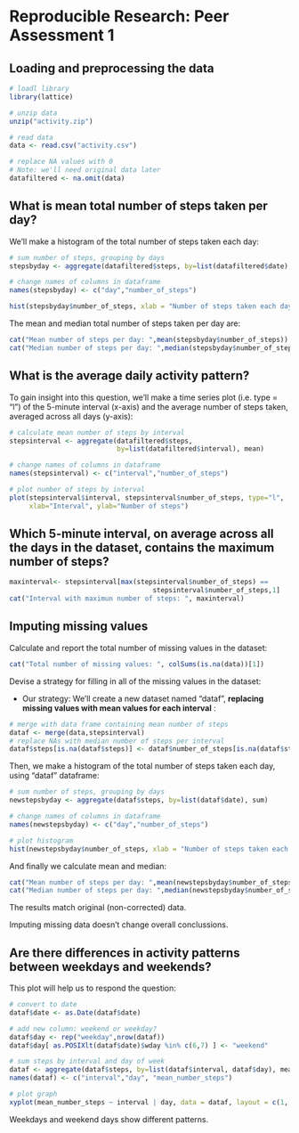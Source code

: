 # Reproducible Research: Peer Assessment 1

## Loading and preprocessing the data

``` r
# loadl library
library(lattice)

# unzip data
unzip("activity.zip")

# read data
data <- read.csv("activity.csv")

# replace NA values with 0 
# Note: we'll need original data later
datafiltered <- na.omit(data)

```

## What is mean total number of steps taken per day?

We'll make a histogram of the total number of steps taken each day:

``` r

# sum number of steps, grouping by days
stepsbyday <- aggregate(datafiltered$steps, by=list(datafiltered$date), sum)

# change names of columns in dataframe
names(stepsbyday) <- c("day","number_of_steps")

hist(stepsbyday$number_of_steps, xlab = "Number of steps taken each day")

```

The mean and median total number of steps taken per day are:

``` r
cat("Mean number of steps per day: ",mean(stepsbyday$number_of_steps))
cat("Median number of steps per day: ",median(stepsbyday$number_of_steps))
```

## What is the average daily activity pattern?

To gain insight into this question, we'll make a time series plot (i.e. type = "l") of the 5-minute interval (x-axis)
and the average number of steps taken, averaged across all days (y-axis):

``` r
# calculate mean number of steps by interval
stepsinterval <- aggregate(datafiltered$steps, 
                           by=list(datafiltered$interval), mean)

# change names of columns in dataframe
names(stepsinterval) <- c("interval","number_of_steps")

# plot number of steps by interval 
plot(stepsinterval$interval, stepsinterval$number_of_steps, type="l", 
     xlab="Interval", ylab="Number of steps")
```
## Which 5-minute interval, on average across all the days in the dataset, contains the maximum number of steps?

```r
maxinterval<- stepsinterval[max(stepsinterval$number_of_steps) == 
                                    stepsinterval$number_of_steps,1]
cat("Interval with maximun number of steps: ", maxinterval)
```

## Imputing missing values

Calculate and report the total number of missing values in the dataset:

``` r
cat("Total number of missing values: ", colSums(is.na(data))[1])
```

Devise a strategy for filling in all of the missing values in the dataset:

- Our strategy: We'll create a new dataset named "dataf", <b> replacing missing values with mean values for each interval</b> :

```r
# merge with data frame containing mean number of steps 
dataf <- merge(data,stepsinterval)
# replace NAs with median number of steps per interval
dataf$steps[is.na(dataf$steps)] <- dataf$number_of_steps[is.na(dataf$steps)]
```

Then, we make a histogram of the total number of steps taken each day, using "dataf" dataframe:

```r
# sum number of steps, grouping by days
newstepsbyday <- aggregate(dataf$steps, by=list(dataf$date), sum)

# change names of columns in dataframe
names(newstepsbyday) <- c("day","number_of_steps")

# plot histogram
hist(newstepsbyday$number_of_steps, xlab = "Number of steps taken each day")
```

And finally we calculate mean and median:

``` r
cat("Mean number of steps per day: ",mean(newstepsbyday$number_of_steps))
cat("Median number of steps per day: ",median(newstepsbyday$number_of_steps))
```

The results match original (non-corrected) data.

Imputing missing data doesn't change overall conclussions.

## Are there differences in activity patterns between weekdays and weekends?

This plot will help us to respond the question:

```r
# convert to date
dataf$date <- as.Date(dataf$date)

# add new column: weekend or weekday? 
dataf$day <- rep("weekday",nrow(dataf))
dataf$day[ as.POSIXlt(dataf$date)$wday %in% c(6,7) ] <- "weekend"

# sum steps by interval and day of week
dataf <- aggregate(dataf$steps, by=list(dataf$interval, dataf$day), mean)
names(dataf) <- c("interval","day", "mean_number_steps")

# plot graph
xyplot(mean_number_steps ~ interval | day, data = dataf, layout = c(1, 2),type="l")
```

Weekdays and weekend days show different patterns.


